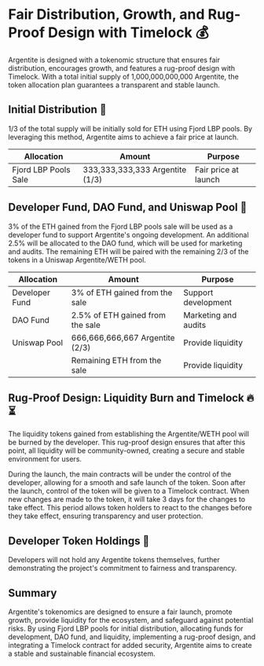 # Fair Distribution, Growth, and Rug-Proof Design with Timelock 💰

Argentite is designed with a tokenomic structure that ensures fair distribution, encourages growth, and features a rug-proof design with Timelock. With a total initial supply of 1,000,000,000,000 Argentite, the token allocation plan guarantees a transparent and stable launch.

## Initial Distribution 🚀

1/3 of the total supply will be initially sold for ETH using Fjord LBP pools. By leveraging this method, Argentite aims to achieve a fair price at launch.

| Allocation           | Amount                          | Purpose              |
| -------------------- | ------------------------------- | -------------------- |
| Fjord LBP Pools Sale | 333,333,333,333 Argentite (1/3) | Fair price at launch |

## Developer Fund, DAO Fund, and Uniswap Pool 🌊

3% of the ETH gained from the Fjord LBP pools sale will be used as a developer fund to support Argentite's ongoing development. An additional 2.5% will be allocated to the DAO fund, which will be used for marketing and audits. The remaining ETH will be paired with the remaining 2/3 of the tokens in a Uniswap Argentite/WETH pool.

| Allocation     | Amount                           | Purpose              |
| -------------- | -------------------------------- | -------------------- |
| Developer Fund | 3% of ETH gained from the sale   | Support development  |
| DAO Fund       | 2.5% of ETH gained from the sale | Marketing and audits |
| Uniswap Pool   | 666,666,666,667 Argentite (2/3)  | Provide liquidity    |
|                | Remaining ETH from the sale      | Provide liquidity    |

## Rug-Proof Design: Liquidity Burn and Timelock 🔥⏳

The liquidity tokens gained from establishing the Argentite/WETH pool will be burned by the developer. This rug-proof design ensures that after this point, all liquidity will be community-owned, creating a secure and stable environment for users.

During the launch, the main contracts will be under the control of the developer, allowing for a smooth and safe launch of the token. Soon after the launch, control of the token will be given to a Timelock contract. When new changes are made to the token, it will take 3 days for the changes to take effect. This period allows token holders to react to the changes before they take effect, ensuring transparency and user protection.

## Developer Token Holdings 🚫

Developers will not hold any Argentite tokens themselves, further demonstrating the project's commitment to fairness and transparency.

## Summary

Argentite's tokenomics are designed to ensure a fair launch, promote growth, provide liquidity for the ecosystem, and safeguard against potential risks. By using Fjord LBP pools for initial distribution, allocating funds for development, DAO fund, and liquidity, implementing a rug-proof design, and integrating a Timelock contract for added security, Argentite aims to create a stable and sustainable financial ecosystem.
